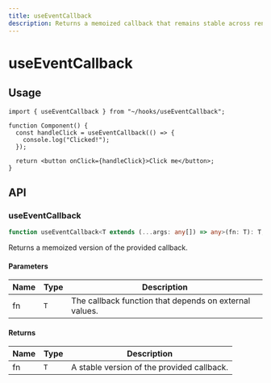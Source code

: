 ```yaml
---
title: useEventCallback
description: Returns a memoized callback that remains stable across renders.
---
```


# useEventCallback

## Usage

```tsx title="Component.tsx"
import { useEventCallback } from "~/hooks/useEventCallback";

function Component() {
  const handleClick = useEventCallback(() => {
    console.log("Clicked!");
  });

  return <button onClick={handleClick}>Click me</button>;
}
```

## API

### useEventCallback

```ts title="useEventCallback.ts"
function useEventCallback<T extends (...args: any[]) => any>(fn: T): T;
```

Returns a memoized version of the provided callback.

#### Parameters

| Name | Type | Description                                            |
| ---- | ---- | ------------------------------------------------------ |
| fn   | `T`  | The callback function that depends on external values. |

#### Returns

| Name | Type | Description                                |
| ---- | ---- | ------------------------------------------ |
| fn   | `T`  | A stable version of the provided callback. |

